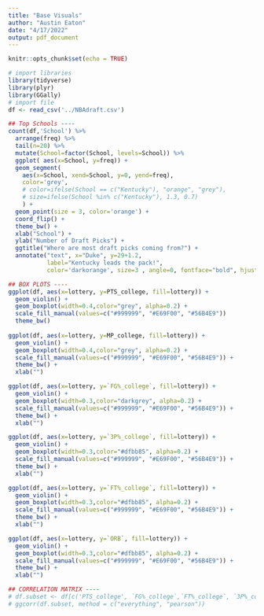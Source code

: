 ```yaml
---
title: "Base Visuals"
author: "Austin Eaton"
date: "4/17/2022"
output: pdf_document
---
```


```r
knitr::opts_chunk$set(echo = TRUE)
```

```r
# import libraries
library(tidyverse)
library(plyr)
library(GGally)
# import file
df <- read_csv('../NBAdraft.csv')
```

```r
## Top Schools ----
count(df,'School') %>% 
  arrange(freq) %>% 
  tail(n=20) %>%
  mutate(School=factor(School, levels=School)) %>%
  ggplot( aes(x=School, y=freq)) + 
  geom_segment(
    aes(x=School, xend=School, y=0, yend=freq),
    color='grey',
    # color=ifelse(School == c("Kentucky"), "orange", "grey"),
    # size=ifelse(School %in% c("Kentucky"), 1.3, 0.7)
    ) +
  geom_point(size = 3, color='orange') +
  coord_flip() +
  theme_bw() +
  xlab("School") +
  ylab("Number of Draft Picks") +
  ggtitle("Where are most draft picks coming from?") +
  annotate("text", x="Duke", y=29+1.2, 
           label="Kentucky leads the pack!", 
           color='darkorange', size=3 , angle=0, fontface="bold", hjust=1)
```
```r
## BOX PLOTS ----
ggplot(df, aes(x=lottery, y=PTS_college, fill=lottery)) +
  geom_violin() +
  geom_boxplot(width=0.4,color="grey", alpha=0.2) +
  scale_fill_manual(values=c("#999999", "#E69F00", "#56B4E9"))
  theme_bw()
  
ggplot(df, aes(x=lottery, y=MP_college, fill=lottery)) +
  geom_violin() +
  geom_boxplot(width=0.4,color="grey", alpha=0.2) +
  scale_fill_manual(values=c("#999999", "#E69F00", "#56B4E9")) +
  theme_bw() + 
  xlab("")

ggplot(df, aes(x=lottery, y=`FG%_college`, fill=lottery)) +
  geom_violin() +
  geom_boxplot(width=0.3,color="darkgrey", alpha=0.2) +
  scale_fill_manual(values=c("#999999", "#E69F00", "#56B4E9")) +
  theme_bw() + 
  xlab("")

ggplot(df, aes(x=lottery, y=`3P%_college`, fill=lottery)) +
  geom_violin() +
  geom_boxplot(width=0.3,color="#dfbb85", alpha=0.2) +
  scale_fill_manual(values=c("#999999", "#E69F00", "#56B4E9")) +
  theme_bw() + 
  xlab("")

ggplot(df, aes(x=lottery, y=`FT%_college`, fill=lottery)) +
  geom_violin() +
  geom_boxplot(width=0.3,color="#dfbb85", alpha=0.2) +
  scale_fill_manual(values=c("#999999", "#E69F00", "#56B4E9")) +
  theme_bw() + 
  xlab("")

ggplot(df, aes(x=lottery, y=`ORB`, fill=lottery)) +
  geom_violin() +
  geom_boxplot(width=0.3,color="#dfbb85", alpha=0.2) +
  scale_fill_manual(values=c("#999999", "#E69F00", "#56B4E9")) +
  theme_bw() + 
  xlab("")
```

```r
## CORRELATION MATRIX ----
# df.subset <- df[c('PTS_college', `FG%_college`,`FT%_college`, `3P%_college`, `2P%_college`)]
# ggcorr(df.subset, method = c("everything", "pearson"))
```

